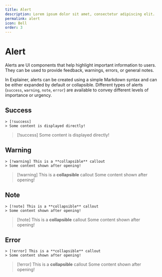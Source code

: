 ```yaml
---
title: Alert
description: Lorem ipsum dolor sit amet, consectetur adipiscing elit.
permalink: alert
icon: Bell
order: 3
---
```

# Alert

Alerts are UI components that help highlight important information to users. They can be used to provide feedback, warnings, errors, or general notes. 

In Explainer, alerts can be created using a simple Markdown syntax and can be either expanded by default or collapsible. Different types of alerts (`success`, `warning`, `note`, `error`) are available to convey different levels of importance or urgency.

## Success

```
> [!success]
> Some content is displayed directly!
```
> [!success]
> Some content is displayed directly!

## Warning

```
> [!warning] This is a **collapsible** callout
> Some content shown after opening!
```
> [!warning] This is a **collapsible** callout
> Some content shown after opening!

## Note

```
> [!note] This is a **collapsible** callout
> Some content shown after opening!
```
> [!note] This is a **collapsible** callout
> Some content shown after opening!

## Error

```
> [!error] This is a **collapsible** callout
> Some content shown after opening!
```
> [!error] This is a **collapsible** callout
> Some content shown after opening!